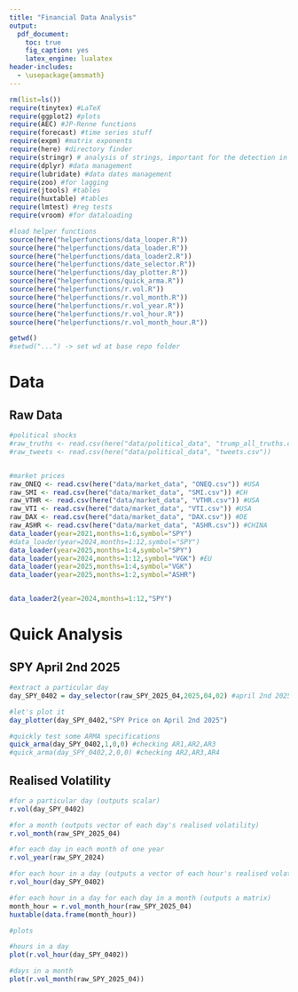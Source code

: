 ```yaml
---
title: "Financial Data Analysis"
output:
  pdf_document: 
    toc: true
    fig_caption: yes
    latex_engine: lualatex
header-includes:
  - \usepackage{amsmath}
---
```

\newpage

```r
rm(list=ls())
require(tinytex) #LaTeX
require(ggplot2) #plots
require(AEC) #JP-Renne functions
require(forecast) #time series stuff
require(expm) #matrix exponents
require(here) #directory finder
require(stringr) # analysis of strings, important for the detection in tweets
require(dplyr) #data management
require(lubridate) #data dates management
require(zoo) #for lagging
require(jtools) #tables
require(huxtable) #tables
require(lmtest) #reg tests
require(vroom) #for dataloading

#load helper functions
source(here("helperfunctions/data_looper.R"))
source(here("helperfunctions/data_loader.R"))
source(here("helperfunctions/data_loader2.R"))
source(here("helperfunctions/date_selector.R"))
source(here("helperfunctions/day_plotter.R"))
source(here("helperfunctions/quick_arma.R"))
source(here("helperfunctions/r.vol.R"))
source(here("helperfunctions/r.vol_month.R"))
source(here("helperfunctions/r.vol_year.R"))
source(here("helperfunctions/r.vol_hour.R"))
source(here("helperfunctions/r.vol_month_hour.R"))

getwd()
#setwd("...") -> set wd at base repo folder
```
# Data

## Raw Data
```r

#political shocks
#raw_truths <- read.csv(here("data/political_data", "trump_all_truths.csv"))
#raw_tweets <- read.csv(here("data/political_data", "tweets.csv"))


#market prices
raw_ONEQ <- read.csv(here("data/market_data", "ONEQ.csv")) #USA
raw_SMI <- read.csv(here("data/market_data", "SMI.csv")) #CH
raw_VTHR <- read.csv(here("data/market_data", "VTHR.csv")) #USA
raw_VTI <- read.csv(here("data/market_data", "VTI.csv")) #USA
raw_DAX <- read.csv(here("data/market_data", "DAX.csv")) #DE
raw_ASHR <- read.csv(here("data/market_data", "ASHR.csv")) #CHINA
data_loader(year=2021,months=1:6,symbol="SPY")
#data_loader(year=2024,months=1:12,symbol="SPY")
data_loader(year=2025,months=1:4,symbol="SPY")
data_loader(year=2024,months=1:12,symbol="VGK") #EU
data_loader(year=2025,months=1:4,symbol="VGK")
data_loader(year=2025,months=1:2,symbol="ASHR")


data_loader2(year=2024,months=1:12,"SPY")

```



# Quick Analysis

## SPY April 2nd 2025
```r

#extract a particular day
day_SPY_0402 = day_selector(raw_SPY_2025_04,2025,04,02) #april 2nd 2025

#let's plot it
day_plotter(day_SPY_0402,"SPY Price on April 2nd 2025") 

#quickly test some ARMA specifications
quick_arma(day_SPY_0402,1,0,0) #checking AR1,AR2,AR3
#quick_arma(day_SPY_0402,2,0,0) #checking AR2,AR3,AR4

```

## Realised Volatility
```r
#for a particular day (outputs scalar)
r.vol(day_SPY_0402) 

#for a month (outputs vector of each day's realised volatility)
r.vol_month(raw_SPY_2025_04) 

#for each day in each month of one year
r.vol_year(raw_SPY_2024)

#for each hour in a day (outputs a vector of each hour's realised volatility)
r.vol_hour(day_SPY_0402) 

#for each hour in a day for each day in a month (outputs a matrix)
month_hour = r.vol_month_hour(raw_SPY_2025_04)
huxtable(data.frame(month_hour))

#plots

#hours in a day
plot(r.vol_hour(day_SPY_0402))

#days in a month
plot(r.vol_month(raw_SPY_2025_04))



```











